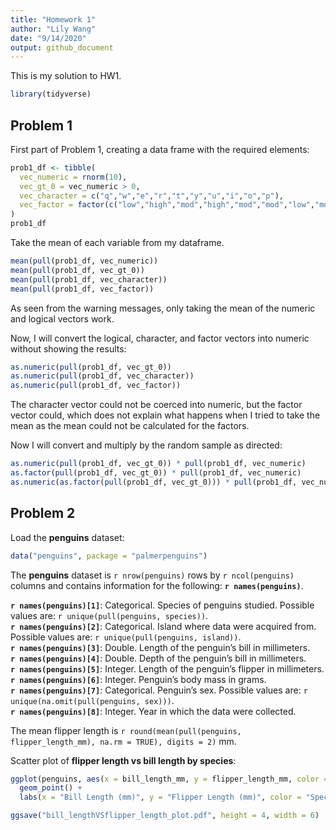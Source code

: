 ```yaml
---
title: "Homework 1"
author: "Lily Wang"
date: "9/14/2020"
output: github_document
---
```


This is my solution to HW1.

```r
library(tidyverse)
```


## Problem 1

First part of Problem 1, creating a data frame with the required elements: 

```r
prob1_df <- tibble(
  vec_numeric = rnorm(10),
  vec_gt_0 = vec_numeric > 0,
  vec_character = c("q","w","e","r","t","y","u","i","o","p"),
  vec_factor = factor(c("low","high","mod","high","mod","mod","low","mod","low","high"))
)
prob1_df
```

Take the mean of each variable from my dataframe.

```r
mean(pull(prob1_df, vec_numeric))
mean(pull(prob1_df, vec_gt_0))
mean(pull(prob1_df, vec_character))
mean(pull(prob1_df, vec_factor))
```

As seen from the warning messages, only taking the mean of the numeric and logical vectors work. 

Now, I will convert the logical, character, and factor vectors into numeric without showing the results:

```r
as.numeric(pull(prob1_df, vec_gt_0))
as.numeric(pull(prob1_df, vec_character))
as.numeric(pull(prob1_df, vec_factor))
```
The character vector could not be coerced into numeric, but the factor vector could, which does not explain what happens when I tried to take the mean as the mean could not be calculated for the factors.

Now I will convert and multiply by the random sample as directed:

```r
as.numeric(pull(prob1_df, vec_gt_0)) * pull(prob1_df, vec_numeric)
as.factor(pull(prob1_df, vec_gt_0)) * pull(prob1_df, vec_numeric)
as.numeric(as.factor(pull(prob1_df, vec_gt_0))) * pull(prob1_df, vec_numeric)
```



## Problem 2

Load the **penguins** dataset:

```r
data("penguins", package = "palmerpenguins")
```

The **penguins** dataset is `r nrow(penguins)` rows by `r ncol(penguins)` columns and contains information for the following: **`r names(penguins)`**. 

**`r names(penguins)[1]`**: Categorical. Species of penguins studied. Possible values are: `r unique(pull(penguins, species))`. \
**`r names(penguins)[2]`**: Categorical. Island where data were acquired from. Possible values are: `r unique(pull(penguins, island))`. \
**`r names(penguins)[3]`**: Double. Length of the penguin's bill in millimeters. \
**`r names(penguins)[4]`**: Double. Depth of the penguin's bill in millimeters. \
**`r names(penguins)[5]`**: Integer. Length of the penguin's flipper in millimeters. \
**`r names(penguins)[6]`**: Integer. Penguin's body mass in grams. \
**`r names(penguins)[7]`**: Categorical. Penguin's sex. Possible values are: `r unique(na.omit(pull(penguins, sex)))`. \
**`r names(penguins)[8]`**: Integer. Year in which the data were collected.

The mean flipper length is `r round(mean(pull(penguins, flipper_length_mm), na.rm = TRUE), digits = 2)` mm.

Scatter plot of **flipper length vs bill length by species**:

```r
ggplot(penguins, aes(x = bill_length_mm, y = flipper_length_mm, color = species)) + 
  geom_point() +
  labs(x = "Bill Length (mm)", y = "Flipper Length (mm)", color = "Species")  

ggsave("bill_lengthVSflipper_length_plot.pdf", height = 4, width = 6)
```

